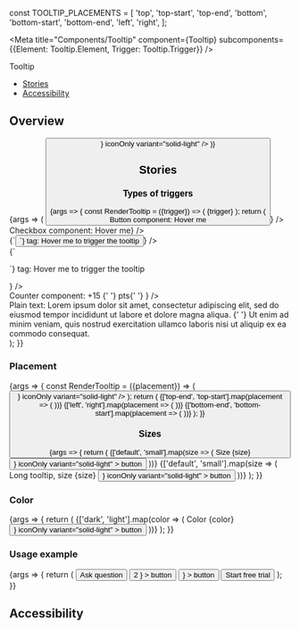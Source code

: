 
const TOOLTIP_PLACEMENTS = [
  'top',
  'top-start',
  'top-end',
  'bottom',
  'bottom-start',
  'bottom-end',
  'left',
  'right',
];

<Meta
  title="Components/Tooltip"
  component={Tooltip}
  subcomponents={{Element: Tooltip.Element, Trigger: Tooltip.Trigger}}
/>

<PageHeader>Tooltip</PageHeader>

- [Stories](#stories)
- [Accessibility](#accessibility)

## Overview

<Canvas>
  <Story name="Default" parameters={{layout: 'centered'}}>
    {args => (
      <Tooltip {...args} asLabel>
        <Tooltip.Element label="Copy to clipboard" />
        <Tooltip.Trigger>
          <Button
            icon={<Icon color="adaptive" type="clipboard" aria-hidden />}
            iconOnly
            variant="solid-light"
          />
        </Tooltip.Trigger>
      </Tooltip>
    )}
  </Story>
</Canvas>

<ArgsTable story="Default" />

## Stories

### Types of triggers

<Canvas>
  <Story name="Types of triggers">
    {args => {
      const RenderTooltip = ({trigger}) => (
        <Tooltip {...args}>
          <Tooltip.Element label="Here's tooltip" />
          <Tooltip.Trigger>{trigger}</Tooltip.Trigger>
        </Tooltip>
      );
      return (
        <Flex direction="column" style={{gap: '20px'}}>
          <div>
            <Text weight="bold">Button component:</Text>
            <RenderTooltip trigger={<Button>Hover me</Button>} />
          </div>
          <div>
            <Text weight="bold">Checkbox component:</Text>
            <RenderTooltip trigger={<Checkbox>Hover me</Checkbox>} />
          </div>
          <div>
            <Text weight="bold">{`<button>`} tag:</Text>
            <RenderTooltip
              trigger={<button>Hover me to trigger the tooltip</button>}
            />
          </div>
          <div>
            <Text weight="bold">{`<p>`} tag:</Text>
            <RenderTooltip
              trigger={
                <p style={{background: 'lightgray'}}>
                  Hover me to trigger the tooltip
                </p>
              }
            />
          </div>
          <div>
            <Text weight="bold">Counter component:</Text>
            <RenderTooltip
              trigger={
                <Counter icon="points" size="xs">
                  +15
                  <Text as="span" color="text-gray-60" inherited>
                    {' '}
                    pts{' '}
                  </Text>
                </Counter>
              }
            />
          </div>
          <div style={{maxWidth: '300px'}}>
            <Text weight="bold">Plain text:</Text>
            Lorem ipsum dolor sit amet, consectetur adipiscing elit, sed do eiusmod
            tempor incididunt ut labore et dolore magna aliqua. <RenderTooltip trigger="HOVER ME TO TRIGGER TOOLTIP" />{' '}
            Ut enim ad minim veniam, quis nostrud exercitation ullamco laboris nisi
            ut aliquip ex ea commodo consequat.
          </div>
        </Flex>
      );
    }}
  </Story>
</Canvas>

### Placement

<Canvas>
  <Story name="Placement">
    {args => {
      const RenderTooltip = ({placement}) => (
        <Tooltip {...args} placement={placement} defaultOpen>
          <Tooltip.Element label={placement} />
          <Tooltip.Trigger>
            <Button
              icon={<Icon color="adaptive" type="report_flag_outlined" />}
              iconOnly
              variant="solid-light"
            />
          </Tooltip.Trigger>
        </Tooltip>
      );
      return (
        <Flex justifyContent="center" style={{paddingTop: '100px'}}>
          <Flex
            direction="column"
            alignItems="center"
            style={{width: '300px', gap: '20px'}}
          >
            <RenderTooltip placement="top" />
            <Flex direction="row" justifyContent="space-between" fullWidth>
              {['top-end', 'top-start'].map(placement => (
                <RenderTooltip placement={placement} />
              ))}
            </Flex>
            <Flex direction="row" justifyContent="space-between" fullWidth>
              {['left', 'right'].map(placement => (
                <RenderTooltip placement={placement} />
              ))}
            </Flex>
            <Flex direction="row" justifyContent="space-between" fullWidth>
              {['bottom-end', 'bottom-start'].map(placement => (
                <RenderTooltip placement={placement} />
              ))}
            </Flex>
            <RenderTooltip placement="bottom" />
          </Flex>
        </Flex>
      );
    }}
  </Story>
</Canvas>

### Sizes

<Canvas>
  <Story name="Sizes" args={{defaultOpen: true}}>
    {args => {
      return (
        <Flex direction="column" style={{gap: '50px'}}>
          <Flex justifyContent="center" style={{gap: '250px'}}>
            {['default', 'small'].map(size => (
              <Flex
                direction="column"
                alignItems="center"
                style={{gap: '60px'}}
              >
                <Text>Size {size}</Text>
                <Tooltip {...args} size={size}>
                  <Tooltip.Element label="Tooltip content" />
                  <Tooltip.Trigger>
                    <Button
                      icon={
                        <Icon color="adaptive" type="report_flag_outlined" />
                      }
                      iconOnly
                      variant="solid-light"
                    >
                      button
                    </Button>
                  </Tooltip.Trigger>
                </Tooltip>
              </Flex>
            ))}
          </Flex>
          <Flex
            justifyContent="center"
            direction="column"
            style={{gap: '60px'}}
            alignItems="center"
          >
            {['default', 'small'].map(size => (
              <Flex
                direction="column"
                style={{gap: '120px'}}
                alignItems="center"
              >
                <Text>Long tooltip, size {size}</Text>
                <Tooltip {...args} size={size}>
                  <Tooltip.Element
                    label="Lorem ipsum dolor sit amet, consectetur adipiscing elit, sed do
            eiusmod tempor incididunt ut labore et dolore magna aliqua. Ut enim
            ad minim veniam, quis nostrud exercitation ullamco laboris nisi ut
            aliquip ex ea commodo consequat."
                  />
                  <Tooltip.Trigger>
                    <Button
                      icon={
                        <Icon color="adaptive" type="report_flag_outlined" />
                      }
                      iconOnly
                      variant="solid-light"
                    >
                      button
                    </Button>
                  </Tooltip.Trigger>
                </Tooltip>
              </Flex>
            ))}
          </Flex>
        </Flex>
      );
    }}
  </Story>
</Canvas>

### Color

<Canvas>
  <Story name="Color" args={{defaultOpen: true}}>
    {args => {
      return (
        <Flex justifyContent="center" style={{gap: '200px'}}>
          {['dark', 'light'].map(color => (
            <Flex direction="column" alignItems="center" style={{gap: '60px'}}>
              <Text>Color {color}</Text>
              <Tooltip {...args} color={color}>
                <Tooltip.Element label="Tooltip content" />
                <Tooltip.Trigger>
                  <Button
                    icon={<Icon color="adaptive" type="report_flag_outlined" />}
                    iconOnly
                    variant="solid-light"
                  >
                    button
                  </Button>
                </Tooltip.Trigger>
              </Tooltip>
            </Flex>
          ))}
        </Flex>
      );
    }}
  </Story>
</Canvas>

### Usage example

<Canvas>
  <Story name="Usage example">
    {args => {
      return (
        <Flex
          alignItems="center"
          justifyContent="center"
          style={{padding: '60px 24px 16px 24px', gap: '15px'}}
        >
          <Button variant="transparent">Ask question</Button>
          <Tooltip {...args}>
            <Tooltip.Element label="Click to see notifications" />
            <Tooltip.Trigger>
              <Button
                variant="transparent"
                iconOnly
                icon={
                  <>
                    <Icon color="adaptive" type="notifications" />
                    <Counter
                      size="xxs"
                      style={{
                        position: 'absolute',
                        top: 0,
                        right: 0,
                        transform: 'translate(8px, -8px)',
                      }}
                    >
                      2
                    </Counter>
                  </>
                }
              >
                button
              </Button>
            </Tooltip.Trigger>
          </Tooltip>
          <Tooltip {...args}>
            <Tooltip.Element label="Go to your profile" />
            <Tooltip.Trigger>
              <Button
                variant="transparent"
                iconOnly
                icon={<Avatar imgSrc={null} link="#" size="xs" />}
              >
                button
              </Button>
            </Tooltip.Trigger>
          </Tooltip>
          <Button variant="solid-indigo">Start free trial</Button>
        </Flex>
      );
    }}
  </Story>
</Canvas>

## Accessibility

<TooltipA11y />
